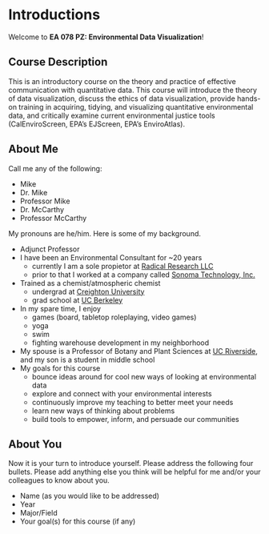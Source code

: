 # Introductions {#sec-intro}

Welcome to **EA 078 PZ: Environmental Data Visualization**!

## Course Description

This is an introductory course on the theory and practice of effective communication with quantitative data. This course will introduce the theory of data visualization, discuss the ethics of data visualization, provide hands-on training in acquiring, tidying, and visualizing quantitative environmental data, and critically examine current environmental justice tools (CalEnviroScreen, EPA’s EJScreen, EPA’s EnviroAtlas).  

## About Me

Call me any of the following:

* Mike
* Dr. Mike
* Professor Mike
* Dr. McCarthy
* Professor McCarthy

My pronouns are he/him. Here is some of my background.

* Adjunct Professor
* I have been an Environmental Consultant for ~20 years 
  + currently I am a sole propietor at [Radical Research LLC](http:/radicalresearch.llc)
  + prior to that I worked at a company called [Sonoma Technology, Inc.](www.sonomatech.com)
* Trained as a chemist/atmospheric chemist 
  + undergrad at [Creighton University](www.creighton.edu) 
  + grad school at [UC Berkeley](www.berkeley.edu)
* In my spare time, I enjoy
  + games (board, tabletop roleplaying, video games)
  + yoga
  + swim
  + fighting warehouse development in my neighborhood
* My spouse is a Professor of Botany and Plant Sciences at [UC Riverside](www.ucr.edu), and my son is a student in middle school
* My goals for this course
  + bounce ideas around for cool new ways of looking at environmental data
  + explore and connect with your environmental interests
  + continuously improve my teaching to better meet your needs
  + learn new ways of thinking about problems
  + build tools to empower, inform, and persuade our communities

## About You

Now it is your turn to introduce yourself.  Please address the following four bullets. Please add anything else you think will be helpful for me and/or your colleagues to know about you.

* Name (as you would like to be addressed)
* Year
* Major/Field
* Your goal(s) for this course (if any)
